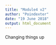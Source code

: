 ```yaml
---
title: "Module4 v2"
author: "Poindexter"
date: "19 June 2018"
output: html_document
---
```


Changing things up
